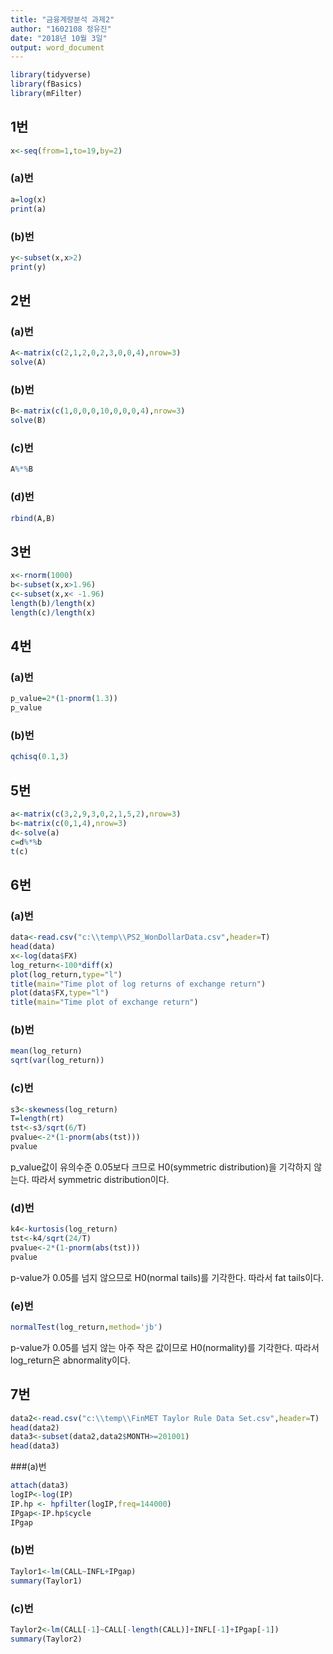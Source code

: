---
title: "금융계량분석 과제2"
author: "1602108 정유진"
date: "2018년 10월 3일"
output: word_document
---

```{r}
library(tidyverse)
library(fBasics)
library(mFilter)
```


## 1번

```{r}
x<-seq(from=1,to=19,by=2)
```

### (a)번

```{r}
a=log(x)
print(a)
```

### (b)번

```{r}
y<-subset(x,x>2)
print(y)
```

## 2번

### (a)번

```{r}
A<-matrix(c(2,1,2,0,2,3,0,0,4),nrow=3)
solve(A)
```

### (b)번

```{r}
B<-matrix(c(1,0,0,0,10,0,0,0,4),nrow=3)
solve(B)
```

### (c)번

```{r}
A%*%B
```

### (d)번

```{r}
rbind(A,B)
```

## 3번

```{r}
x<-rnorm(1000)
b<-subset(x,x>1.96)
c<-subset(x,x< -1.96)
length(b)/length(x)
length(c)/length(x)
```

## 4번

### (a)번

```{r}
p_value=2*(1-pnorm(1.3))
p_value
```

### (b)번

```{r}
qchisq(0.1,3)
```

## 5번

```{r}
a<-matrix(c(3,2,9,3,0,2,1,5,2),nrow=3)
b<-matrix(c(0,1,4),nrow=3)
d<-solve(a)
c=d%*%b
t(c)
```

## 6번

### (a)번

```{r}
data<-read.csv("c:\\temp\\PS2_WonDollarData.csv",header=T)
head(data)
x<-log(data$FX)
log_return<-100*diff(x)
plot(log_return,type="l")
title(main="Time plot of log returns of exchange return")
plot(data$FX,type="l")
title(main="Time plot of exchange return")
```

### (b)번

```{r}
mean(log_return)
sqrt(var(log_return))
```

### (c)번

```{r}
s3<-skewness(log_return)
T=length(rt)
tst<-s3/sqrt(6/T)
pvalue<-2*(1-pnorm(abs(tst)))
pvalue
```

p_value값이 유의수준 0.05보다 크므로 H0(symmetric distribution)을 기각하지 않는다. 따라서 symmetric distribution이다.

### (d)번

```{r}
k4<-kurtosis(log_return)
tst<-k4/sqrt(24/T)
pvalue<-2*(1-pnorm(abs(tst)))
pvalue
```

p-value가 0.05를 넘지 않으므로 H0(normal tails)를 기각한다. 따라서 fat tails이다.

### (e)번

```{r}
normalTest(log_return,method='jb')
```

p-value가 0.05를 넘지 않는 아주 작은 값이므로 H0(normality)를 기각한다. 따라서 log_return은 abnormality이다.

## 7번

```{r}
data2<-read.csv("c:\\temp\\FinMET Taylor Rule Data Set.csv",header=T)
head(data2)
data3<-subset(data2,data2$MONTH>=201001)
head(data3)
```

###(a)번

```{r}
attach(data3)
logIP<-log(IP)
IP.hp <- hpfilter(logIP,freq=144000)
IPgap<-IP.hp$cycle
IPgap
```

### (b)번

```{r}
Taylor1<-lm(CALL~INFL+IPgap)
summary(Taylor1)
```

### (c)번

```{r}
Taylor2<-lm(CALL[-1]~CALL[-length(CALL)]+INFL[-1]+IPgap[-1])
summary(Taylor2)
```

